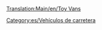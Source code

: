 [[Translation:Main/en/Toy Vans]]
{{es/Vehículo de carretera|nombre    = Furgón de Juguetes MightyMover
  |imagen    = MightyMover Toy.png
  |precio    = 9.594 € (4.797 £)
  |velocidad = 48 km/h (30 mph)
  |coste     = 842 € (421 £)
  |diseño    = 1935
  |duración  = 15
  |capacidad = 17 [[Main/es/juguetes|juguetes]]
}}
{{es/Vehículo de carretera|nombre    = Furgón de Juguetes Powernaught
  |imagen    = Powernaught Toy.png
  |precio    = 12.054 € (6.027 £)
  |velocidad = 88 km/h (55 mph)
  |coste     = 1.574 € (787 £)
  |diseño    = 1978
  |duración  = 15
  |capacidad = 19 juguetes
}}
{{es/Vehículo de carretera|nombre    = Furgón de Juguetes Wizzow
  |imagen    = Wizzow Toy.png
  |precio    = 12.874 € (6.437 £)
  |velocidad = 112 km/h (70 mph)
  |coste     = 2.250 € (1,125 £)
  |diseño    = 2015
  |duración  = 15
  |capacidad = 22 juguetes
}}


[[Category:es/Vehículos de carretera]]